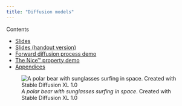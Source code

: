```yaml
---
title: "Diffusion models"
---
```


Contents

- <a href="javascript:getSlides()">Slides</a>
- <a href="javascript:getSlidesHandout()">Slides (handout version)</a>
- [Forward diffusion process demo](forward_diffusion_demo/Forward_diffusion_demo.html){target="_blank"}
- [The Nice™ property demo](the_nice_property_demo/The_Nice_property_demo.html){target="_blank"}
- [Appendices](Appendices for lectures on diffusion models.ipynb)

![*A polar bear with sunglasses surfing in space*. Created with Stable Diffusion XL 1.0](images/sdxl_polarbear.webp){fig-align="center"}

<script>
 function getSlides() {
 window.beam("/slides/get_slides")
 window.open('Slides.pdf');
 }
</script>

<script>
 function getSlidesHandout() {
 window.beam("/slides/get_slides_handout")
 window.open('Slides-handout_version.pdf');
 }
</script>